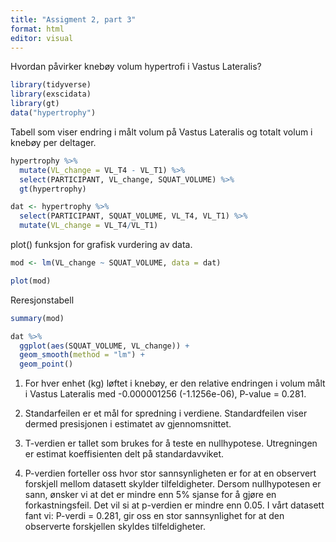 ```yaml
---
title: "Assigment 2, part 3"
format: html
editor: visual
---
```

Hvordan påvirker knebøy volum hypertrofi i Vastus Lateralis?

```r

library(tidyverse)
library(exscidata)
library(gt)
data("hypertrophy")

```

Tabell som viser endring i målt volum på Vastus Lateralis og totalt volum i knebøy per deltager.

```r
hypertrophy %>% 
  mutate(VL_change = VL_T4 - VL_T1) %>% 
  select(PARTICIPANT, VL_change, SQUAT_VOLUME) %>% 
  gt(hypertrophy)


```



```r
dat <- hypertrophy %>%
  select(PARTICIPANT, SQUAT_VOLUME, VL_T4, VL_T1) %>%
  mutate(VL_change = VL_T4/VL_T1)

```

plot() funksjon for grafisk vurdering av data. 

```r
mod <- lm(VL_change ~ SQUAT_VOLUME, data = dat)

plot(mod)


```

Reresjonstabell

```r
summary(mod)


```


```r
dat %>% 
  ggplot(aes(SQUAT_VOLUME, VL_change)) +
  geom_smooth(method = "lm") +
  geom_point()
```


1.	For hver enhet (kg) løftet i knebøy, er den relative endringen i volum målt i Vastus Lateralis med -0.000001256 (-1.1256e-06), P-value = 0.281.

2.	Standarfeilen er et mål for spredning i verdiene. Standardfeilen viser dermed presisjonen i estimatet av gjennomsnittet.

3.	T-verdien er tallet som brukes for å teste en nullhypotese. Utregningen er estimat koeffisienten delt på standardavviket.

4.	P-verdien forteller oss hvor stor sannsynligheten er for at en observert forskjell mellom datasett skylder tilfeldigheter. Dersom nullhypotesen er sann, ønsker vi at det er mindre enn 5% sjanse for å gjøre en forkastningsfeil. Det vil si at p-verdien er mindre enn 0.05. I vårt datasett fant vi: P-verdi = 0.281, gir oss en stor sannsynlighet for at den observerte forskjellen skyldes tilfeldigheter.
